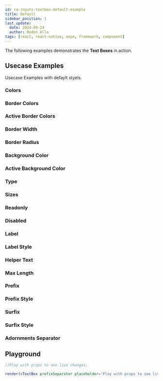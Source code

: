 ```yaml
---
id: ra-inputs-textbox-default-example
title: Default
sidebar_position: 1
last_update:
  date: 2024-09-24
  author: Redon Alla
tags: [react, react-native, expo, framework, component]
---
```


The following examples demonstrates the **Text Boxes** in action.

## Usecase Examples

Usecase Examples with defaylt styels.

### Colors


<Colors />

### Border Colors


<BorderColors />

### Active Border Colors


<ActiveBorderColors />

### Border Width


<BorderWidth />

### Border Radius


<BorderRadius />

### Background Color


<BackgroundColor />

### Active Background Color


<ActiveBackgroundColor />

### Type


<Type />

### Sizes


<Sizes />

### Readonly


<Readonly />

### Disabled


<Disabled />


### Label


<Label />

### Label Style


<LabelStyle />

### Helper Text


<HelperText />

### Max Length


<MaxLength />

### Prefix


<Prefix />


### Prefix Style


<PrefixStyle />

### Surfix


<Surfix />

### Surfix Style


<SurfixStyle />

### Adornments Separator


<AdornmentSeparator />

## Playground

```jsx live noInline
//Play with props to see live changes;

render(<TextBox prefixSeparator placeholder='Play with props to see live changes' color='primary' borderColor='crimson' borderWidth='thick' radius='full' size='large' prefix="star"/>);
```